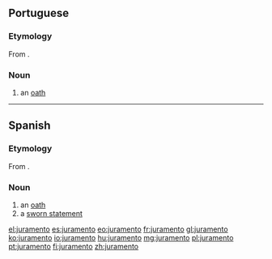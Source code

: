 ==Portuguese==

===Etymology===
From {{etyl|la|pt}} {{term|iuramentum|iūrāmentum|oath|lang=la}}.

===Noun===
{{pt-noun|m|s}}

# an [[oath]]

----

==Spanish==

===Etymology===
From {{etyl|la|es}} {{term|iuramentum|iūrāmentum|oath|lang=la}}.

===Noun===
{{es-noun|m}}

# an [[oath]]
# a [[sworn statement]]

[[el:juramento]]
[[es:juramento]]
[[eo:juramento]]
[[fr:juramento]]
[[gl:juramento]]
[[ko:juramento]]
[[io:juramento]]
[[hu:juramento]]
[[mg:juramento]]
[[pl:juramento]]
[[pt:juramento]]
[[fi:juramento]]
[[zh:juramento]]